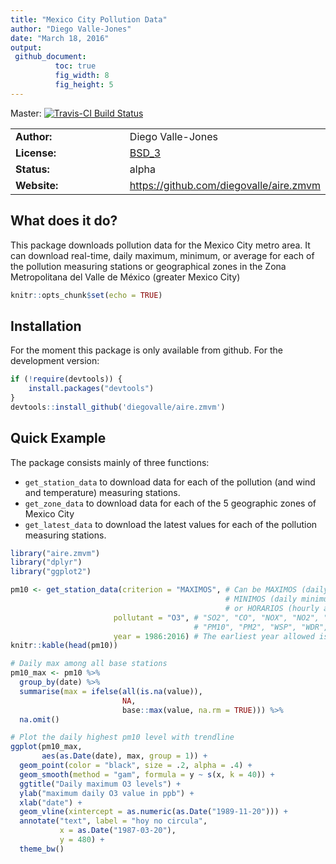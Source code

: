 ```yaml
---
title: "Mexico City Pollution Data"
author: "Diego Valle-Jones"
date: "March 18, 2016"
output: 
 github_document:
          toc: true
          fig_width: 8
          fig_height: 5
---
```


Master: [![Travis-CI Build Status](https://travis-ci.org/diegovalle/aire.zmvm.svg?branch=master)](https://travis-ci.org/diegovalle/aire.zmvm) 

|              |          |
|--------------|---------------|
| __Author:__ | Diego Valle-Jones |
| __License:__ | [BSD_3](https://opensource.org/licenses/BSD-3-Clause) |
| __Status:__ | alpha |
| __Website:__ | [https://github.com/diegovalle/aire.zmvm](https://github.com/diegovalle/aire.zmvm) |


## What does it do?

This package downloads pollution data for the Mexico City metro area. It can download real-time, daily maximum, minimum, or average for each of the pollution measuring stations or geographical zones in the Zona Metropolitana del Valle de México (greater Mexico City)


```r
knitr::opts_chunk$set(echo = TRUE)
```

## Installation

For the moment this package is only available from github. For the development version:

```r
if (!require(devtools)) {
    install.packages("devtools")
}
devtools::install_github('diegovalle/aire.zmvm')
```

## Quick Example

The package consists mainly of three functions: 

* ```get_station_data``` to download data for each of the pollution (and wind and temperature) measuring stations.
* ```get_zone_data``` to download data for each of the 5 geographic zones of Mexico City 
* ```get_latest_data``` to download the latest values for each of the pollution measuring stations.

```r
library("aire.zmvm")
library("dplyr")
library("ggplot2")

pm10 <- get_station_data(criterion = "MAXIMOS", # Can be MAXIMOS (daily maximum), 
                                                # MINIMOS (daily minimum), 
                                                # or HORARIOS (hourly average)
                       pollutant = "O3", # "SO2", "CO", "NOX", "NO2", "NO", "O3", 
                                         # "PM10", "PM2", "WSP", "WDR", "TMP", "RH"
                       year = 1986:2016) # The earliest year allowed is 1986
knitr::kable(head(pm10))

# Daily max among all base stations
pm10_max <- pm10 %>% 
  group_by(date) %>% 
  summarise(max = ifelse(all(is.na(value)),
                         NA,
                         base::max(value, na.rm = TRUE))) %>%
  na.omit()

# Plot the daily highest pm10 level with trendline
ggplot(pm10_max, 
       aes(as.Date(date), max, group = 1)) +
  geom_point(color = "black", size = .2, alpha = .4) +
  geom_smooth(method = "gam", formula = y ~ s(x, k = 40)) +
  ggtitle("Daily maximum O3 levels") +
  ylab("maximum daily O3 value in ppb") +
  xlab("date") +
  geom_vline(xintercept = as.numeric(as.Date("1989-11-20"))) +
  annotate("text", label = "hoy no circula", 
           x = as.Date("1987-03-20"),
           y = 480) +
  theme_bw()
```
